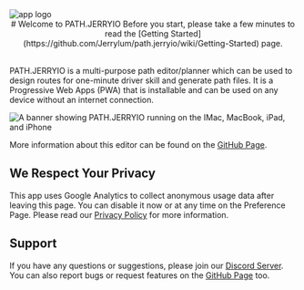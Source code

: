 
<img src="static/logo464.svg" alt="app logo" className="logo" />

<div align='center' style={{"marginBlockStart": "16px", "marginBlockEnd": "16px"}}>
# Welcome to PATH.JERRYIO
Before you start, please take a few minutes to read the [Getting Started](https://github.com/Jerrylum/path.jerryio/wiki/Getting-Started) page.
</div>

<br/>

PATH.JERRYIO is a multi-purpose path editor/planner which can be used to design routes for one-minute driver skill and generate path files. It is a Progressive Web Apps (PWA) that is installable and can be used on any device without an internet connection.

![A banner showing PATH.JERRYIO running on the IMac, MacBook, iPad, and iPhone](static/readme-banner-0.5x.png)

More information about this editor can be found on the [GitHub Page](https://github.com/Jerrylum/path.jerryio).

## We Respect Your Privacy

This app uses Google Analytics to collect anonymous usage data after leaving this page.
You can disable it now or at any time on the Preference Page.
Please read our [Privacy Policy](https://github.com/Jerrylum/path.jerryio/blob/main/PRIVACY.md) for more information.

<ObserverCheckbox label="Enable Google Analytics" checked={props.isGAEnabled} onCheckedChange={props.setIsGAEnabled} />

## Support

If you have any questions or suggestions, please join our [Discord Server](https://discord.gg/4uVSVXXBBa).
You can also report bugs or request features on the [GitHub Page](https://github.com/Jerrylum/path.jerryio) too.
